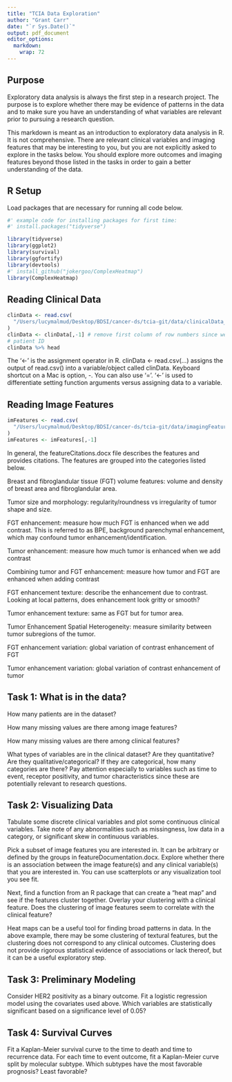 ```yaml
---
title: "TCIA Data Exploration"
author: "Grant Carr"
date: "`r Sys.Date()`"
output: pdf_document
editor_options: 
  markdown: 
    wrap: 72
---
```


## Purpose

Exploratory data analysis is always the first step in a research
project. The purpose is to explore whether there may be evidence of
patterns in the data and to make sure you have an understanding of what
variables are relevant prior to pursuing a research question.

This markdown is meant as an introduction to exploratory data analysis
in R. It is not comprehensive. There are relevant clinical variables and
imaging features that may be interesting to you, but you are not
explicitly asked to explore in the tasks below. You should explore more
outcomes and imaging features beyond those listed in the tasks in order
to gain a better understanding of the data.

## R Setup

Load packages that are necessary for running all code below.

```r
#' example code for installing packages for first time:
#' install.packages("tidyverse")

library(tidyverse)
library(ggplot2)
library(survival)
library(ggfortify)
library(devtools)
#' install_github("jokergoo/ComplexHeatmap")
library(ComplexHeatmap)
```

## Reading Clinical Data

```r
clinData <- read.csv(
  "/Users/lucymalmud/Desktop/BDSI/cancer-ds/tcia-git/data/clinicalData_clean.csv"
)
clinData <- clinData[,-1] # remove first column of row numbers since we have
# patient ID
clinData %>% head
```

The '\<-' is the assignment operator in R. clinData \<- read.csv(...)
assigns the output of read.csv() into a variable/object called clinData.
Keyboard shortcut on a Mac is option, -. You can also use '='. '\<-' is
used to differentiate setting function arguments versus assigning data
to a variable.

## Reading Image Features

```r
imFeatures <- read.csv(
  "/Users/lucymalmud/Desktop/BDSI/cancer-ds/tcia-git/data/imagingFeatures.csv"
)
imFeatures <- imFeatures[,-1]
```

In general, the featureCitations.docx file describes the features and
provides citations. The features are grouped into the categories listed
below.

Breast and fibroglandular tissue (FGT) volume features: volume and
density of breast area and fibroglandular area.

Tumor size and morphology: regularity/roundness vs irregularity of tumor
shape and size.

FGT enhancement: measure how much FGT is enhanced when we add contrast.
This is referred to as BPE, background parenchymal enhancement, which
may confound tumor enhancement/identification.

Tumor enhancement: measure how much tumor is enhanced when we add
contrast

Combining tumor and FGT enhancement: measure how tumor and FGT are
enhanced when adding contrast

FGT enhancement texture: describe the enhancement due to contrast.
Looking at local patterns, does enhancement look gritty or smooth?

Tumor enhancement texture: same as FGT but for tumor area.

Tumor Enhancement Spatial Heterogeneity: measure similarity between
tumor subregions of the tumor.

FGT enhancement variation: global variation of contrast enhancement of
FGT

Tumor enhancement variation: global variation of contrast enhancement of
tumor

## Task 1: What is in the data?

How many patients are in the dataset?

How many missing values are there among image features?

How many missing values are there among clinical features?

What types of variables are in the clinical dataset? Are they
quantitative? Are they qualitative/categorical? If they are categorical,
how many categories are there? Pay attention especially to variables
such as time to event, receptor positivity, and tumor characteristics
since these are potentially relevant to research questions.

## Task 2: Visualizing Data

Tabulate some discrete clinical variables and plot some continuous
clinical variables. Take note of any abnormalities such as missingness,
low data in a category, or significant skew in continuous variables.

Pick a subset of image features you are interested in. It can be
arbitrary or defined by the groups in featureDocumentation.docx. Explore
whether there is an association between the image feature(s) and any
clinical variable(s) that you are interested in. You can use
scatterplots or any visualization tool you see fit.

Next, find a function from an R package that can create a "heat map" and
see if the features cluster together. Overlay your clustering with a
clinical feature. Does the clustering of image features seem to
correlate with the clinical feature?

Heat maps can be a useful tool for finding broad patterns in data. In
the above example, there may be some clustering of textural features,
but the clustering does not correspond to any clinical outcomes.
Clustering does not provide rigorous statistical evidence of
associations or lack thereof, but it can be a useful exploratory step.

## Task 3: Preliminary Modeling

Consider HER2 positivity as a binary outcome. Fit a logistic regression
model using the covariates used above. Which variables are statistically
significant based on a significance level of 0.05?

## Task 4: Survival Curves

Fit a Kaplan-Meier survival curve to the time to death and time to
recurrence data. For each time to event outcome, fit a Kaplan-Meier
curve split by molecular subtype. Which subtypes have the most favorable
prognosis? Least favorable?
